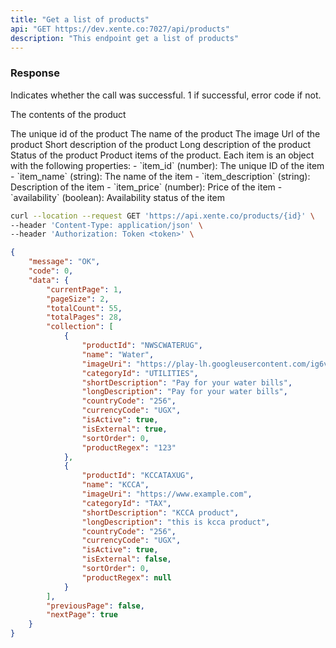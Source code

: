```yaml
---
title: "Get a list of products"
api: "GET https://dev.xente.co:7027/api/products"
description: "This endpoint get a list of products"
---
```

### Response

<ResponseField name="success" type="number">
  Indicates whether the call was successful. 1 if successful, error code if not.
</ResponseField>

<ResponseField name="data" type="object">

The contents of the product

<Expandable title="Toggle object">

<ResponseField name="product_id" type="number">
  The unique id of the product
</ResponseField>


<ResponseField name="name" type="string">
  The name of the product
</ResponseField>

<ResponseField name="name" type="string">
  The image Url of the product
</ResponseField>

<ResponseField name="short_description" type="string">
  Short description of the product
</ResponseField>

<ResponseField name="long_description" type="string">
  Long description of the product
</ResponseField>

<ResponseField name="status" type="string">
  Status of the product
</ResponseField>


<ResponseField name="product_items" type="array">
  Product items of the product. Each item is an object with the following properties:
  - `item_id` (number): The unique ID of the item
  - `item_name` (string): The name of the item
  - `item_description` (string): Description of the item
  - `item_price` (number): Price of the item
  - `availability` (boolean): Availability status of the item
</ResponseField>

</Expandable>

</ResponseField>

<RequestExample>

```bash Request
curl --location --request GET 'https://api.xente.co/products/{id}' \
--header 'Content-Type: application/json' \
--header 'Authorization: Token <token>' \

```

</RequestExample>

<ResponseExample>



```json
{
    "message": "OK",
    "code": 0,
    "data": {
        "currentPage": 1,
        "pageSize": 2,
        "totalCount": 55,
        "totalPages": 28,
        "collection": [
            {
                "productId": "NWSCWATERUG",
                "name": "Water",
                "imageUri": "https://play-lh.googleusercontent.com/ig6vu1dcBWoPhIKBoBUBcZgKDX6CY1Sg9kiZ_iydQGYc2P0yK0KUBza4Mueha4EDfZdq",
                "categoryId": "UTILITIES",
                "shortDescription": "Pay for your water bills",
                "longDescription": "Pay for your water bills",
                "countryCode": "256",
                "currencyCode": "UGX",
                "isActive": true,
                "isExternal": true,
                "sortOrder": 0,
                "productRegex": "123"
            },
            {
                "productId": "KCCATAXUG",
                "name": "KCCA",
                "imageUri": "https://www.example.com",
                "categoryId": "TAX",
                "shortDescription": "KCCA product",
                "longDescription": "this is kcca product",
                "countryCode": "256",
                "currencyCode": "UGX",
                "isActive": true,
                "isExternal": false,
                "sortOrder": 0,
                "productRegex": null
            }
        ],
        "previousPage": false,
        "nextPage": true
    }
}
```
</ResponseExample>
